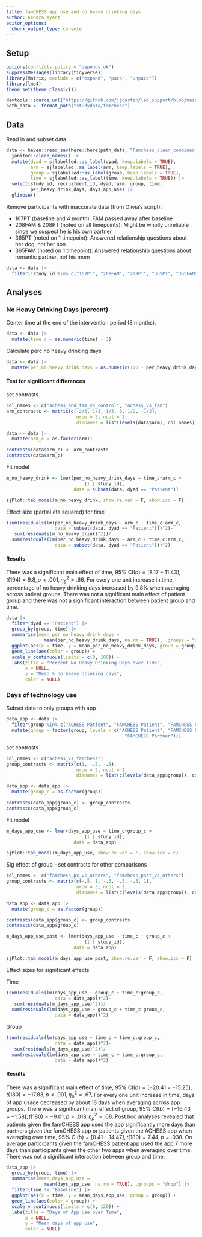 ```yaml
---
title: famCHESS app use and no heavy drinking days
author: Kendra Wyant
editor_options: 
  chunk_output_type: console
---
```



## Setup

```r
options(conflicts.policy = "depends.ok")
suppressMessages(library(tidyverse))
library(Matrix, exclude = c("expand", "pack", "unpack"))
library(lme4)
theme_set(theme_classic()) 

devtools::source_url("https://github.com/jjcurtin/lab_support/blob/main/format_path.R?raw=true")
path_data <- format_path("studydata/famchess")
```


## Data

Read in and subset data
```r
data <- haven::read_sav(here::here(path_data, "Famchess_clean_combined_FINAL.sav")) |> 
  janitor::clean_names() |> 
  mutate(dyad = sjlabelled::as_label(dyad, keep.labels = TRUE),
         arm = sjlabelled::as_label(arm, keep.labels = TRUE),
         group = sjlabelled::as_label(group, keep.labels = TRUE),
         time = sjlabelled::as_label(time, keep.labels = TRUE)) |> 
  select(study_id, recruitment_id, dyad, arm, group, time, 
         per_heavy_drink_days, days_app_use) |> 
  glimpse()
```

Remove participants with inaccurate data (from Olivia's script):  

- 167PT (baseline and 4 month): FAM passed away after baseline
- 208FAM & 208PT (noted on all timepoints): Might be wholly unreliable since we suspect he is his own partner
- 365PT (noted on 1 timepoint): Answered relationship questions about her dog, not her son
- 365FAM (noted on 1 timepoint): Answered relationship questions about romantic partner, not his mom

```r
data <- data |> 
  filter(!study_id %in% c("167PT", "208FAM", "208PT", "365PT", "365FAM"))
```


## Analyses

### No Heavy Drinking Days (percent)

Center time at the end of the intervention period (8 months). 
```r
data <- data |> 
  mutate(time_c = as.numeric(time) - 3)
```


Calculate perc no heavy drinking days 
```r
data <- data |> 
  mutate(per_no_heavy_drink_days = as.numeric(100 - per_heavy_drink_days))
```

#### Test for significant differences

set contrasts
```r
col_names <- c("achess_and_fam_vs_control", "achess_vs_fam")
arm_contrasts <- matrix(c(-2/3, 1/3, 1/3, 0, 1/2, -1/2),
                          nrow = 3, ncol = 2,
                          dimnames = list(levels(data$arm), col_names))

data <- data |> 
  mutate(arm_c = as.factor(arm))

contrasts(data$arm_c) <- arm_contrasts
contrasts(data$arm_c)
```


Fit model   

```r
m_no_heavy_drink <- lmer(per_no_heavy_drink_days ~ time_c*arm_c + 
                             (1 | study_id), 
                         data = subset(data, dyad == "Patient"))

sjPlot::tab_model(m_no_heavy_drink, show.re.var = F, show.icc = F)
```


Effect size (partial eta squared) for time
```r
(sum(residuals(lm(per_no_heavy_drink_days ~ arm_c + time_c:arm_c, 
                  data = subset(data, dyad == "Patient")))^2)- 
   sum(residuals(m_no_heavy_drink)^2))/
  sum(residuals(lm(per_no_heavy_drink_days ~ arm_c + time_c:arm_c, 
                  data = subset(data, dyad == "Patient")))^2) 
```


#### Results 

There was a significant main effect of time, $\text{95% CI}(b) = [8.17 - 11.43], t(194) = 9.8, p < .001, \eta_p^2 = .66$. For every one unit increase in time, percentage of no heavy drinking days increased by 9.8% when averaging across patient groups. There was not a significant main effect of patient group and there was not a significant interaction between patient group and time. 


```r
data |> 
  filter(dyad == "Patient") |> 
  group_by(group, time) |> 
  summarise(mean_per_no_heavy_drink_days = 
              mean(per_no_heavy_drink_days, na.rm = TRUE), .groups = "drop") |> 
  ggplot(aes(x = time, y = mean_per_no_heavy_drink_days, group = group)) +
  geom_line(aes(color = group)) +
  scale_y_continuous(limits = c(0, 100)) +
  labs(title = "Percent No Heavy Drinking Days over Time",
       x = NULL,
       y = "Mean % no heavy drinking days",
       color = NULL)
```




### Days of technology use

Subset data to only groups with app
```r
data_app <- data |> 
  filter(group %in% c("ACHESS Patient", "FAMCHESS Patient", "FAMCHESS Partner")) |> 
  mutate(group = factor(group, levels = c("ACHESS Patient", "FAMCHESS Patient", 
                                            "FAMCHESS Partner")))
```


set contrasts 
```r
col_names <- c("achess_vs_famchess")
group_contrasts <- matrix(c(1, -.5, -.5),
                          nrow = 3, ncol = 1,
                          dimnames = list(c(levels(data_app$group)), col_names))

data_app <- data_app |> 
  mutate(group_c = as.factor(group))

contrasts(data_app$group_c) <- group_contrasts
contrasts(data_app$group_c)
```

Fit model   

```r
m_days_app_use <- lmer(days_app_use ~ time_c*group_c + 
                             (1 | study_id), 
                         data = data_app)

sjPlot::tab_model(m_days_app_use, show.re.var = F, show.icc = F)
```

Sig effect of group - set contrasts for other comparisons
```r
col_names <- c("famchess_px_vs_others", "famchess_part_vs_others")
group_contrasts <- matrix(c(-.5, 1, -.5, -.5, -.5, 1),
                          nrow = 3, ncol = 2,
                          dimnames = list(c(levels(data_app$group)), col_names))

data_app <- data_app |> 
  mutate(group_c = as.factor(group))

contrasts(data_app$group_c) <- group_contrasts
contrasts(data_app$group_c)
```

```r
m_days_app_use_post <- lmer(days_app_use ~ time_c + group_c + 
                             (1 | study_id), 
                         data = data_app)

sjPlot::tab_model(m_days_app_use_post, show.re.var = F, show.icc = F)
```

Effect sizes for significant effects   

Time
```r
(sum(residuals(lm(days_app_use ~ group_c + time_c:group_c, 
                  data = data_app))^2)- 
   sum(residuals(m_days_app_use)^2))/
  sum(residuals(lm(days_app_use ~ group_c + time_c:group_c, 
                  data = data_app))^2) 
```

Group
```r
(sum(residuals(lm(days_app_use ~ time_c + time_c:group_c, 
                  data = data_app))^2)- 
   sum(residuals(m_days_app_use)^2))/
  sum(residuals(lm(days_app_use ~ time_c + time_c:group_c, 
                  data = data_app))^2) 
```


#### Results 

There was a significant main effect of time, $\text{95% CI}(b) = [-20.41 - -15.25], t(180) = -17.83, p < .001, \eta_p^2 = .67$. For every one unit increase in time, days of app usage decreased by about 18 days when averaging across app groups. There was a significant main effect of group, $\text{95% CI}(b) = [-16.43 - -1.58], t(180) = -9.01, p = .018, \eta_p^2 = .68$. Post hoc analyses revealed that patients given the famCHESS app used the app significantly more days than partners given the famCHESS app or patients given the ACHESS app when averaging over time, $\text{95% CI}(b) = [0.41 -14.47], t(180) = 7.44, p = .038$. On average participants given the famCHESS patient app used the app 7 more days than participants given the other two apps when averaging over time. There was not a significant interaction between group and time. 


```r
data_app |> 
  group_by(group, time) |> 
  summarise(mean_days_app_use = 
              mean(days_app_use, na.rm = TRUE), .groups = "drop") |> 
  filter(time != "Baseline") |> 
  ggplot(aes(x = time, y = mean_days_app_use, group = group)) +
  geom_line(aes(color = group)) +
  scale_y_continuous(limits = c(0, 120)) +
  labs(title = "Days of App Use over Time",
       x = NULL,
       y = "Mean days of app use",
       color = NULL)
```
